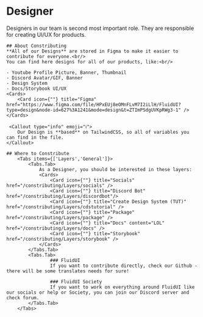 
# Designer

Designers in our team is second most important role. They are responsible for creating UI/UX for products.

    ## About Constributing
    **All of our Designs** are stored in Figma to make it easier to contribute for everyone.<br/>
    You can find here designs for all of our products, like:<br/>

    - Youtube Profile Picture, Banner, Thumbnail
    - Discord Avatar/GIF, Banner
    - Design System
    - Docs/Storybook UI/UX
    <Cards>
        <Card icon={""} title="Figma" href="https://www.figma.com/file/HPxEUj8eOMnFLvM7I2iLlH/FluidUI?type=design&node-id=627%3A1241&mode=design&t=ZTImPSdgUVKpRWg3-1" />
    </Cards>

     <Callout type="info" emoji="️ℹ️">
        Our Design is **based** on TailwindCSS, so all of variables you can find in the file.
    </Callout>

    ## Where to Constribute
        <Tabs items={['Layers','General']}>
            <Tabs.Tab>
                As a Designer, you should be interested in these layers:
                <Cards>
                    <Card icon={""} title="Socials" href="/constributing/Layers/socials" />
                    <Card icon={""} title="Discord Bot" href="/constributing/Layers/discordbot"/>
                    <Card icon={""} title="Create Design System (TUT)" href="/constributing/Layers/cdstutorial" />
                    <Card icon={""} title="Package" href="/constributing/Layers/package" />
                    <Card icon={""} title="Docs" content="LOL" href="/constributing/Layers/docs" />
                    <Card icon={""} title="Storybook" href="/constributing/Layers/storybook" />
                </Cards>
            </Tabs.Tab>
            <Tabs.Tab>
                    ### FluidUI
                    If you want to contribute directly, check our Github - there will be some translates needs for sure!

                    ### FluidUI Society
                    If you want to work on everything around FluidUI like our socials or help or Society, you can join our Discord server and check forum.
            </Tabs.Tab>
        </Tabs>
